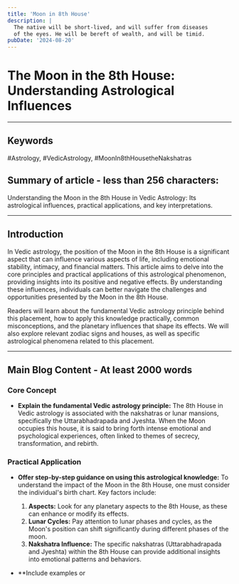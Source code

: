```yaml
---
title: 'Moon in 8th House'
description: |
  The native will be short-lived, and will suffer from diseases
  of the eyes. He will be bereft of wealth, and will be timid.
pubDate: '2024-08-20'
---
```


# The Moon in the 8th House: Understanding Astrological Influences

---


## Keywords 
#Astrology, #VedicAstrology, #MoonIn8thHousetheNakshatras

## Summary of article - less than 256 characters: 
Understanding the Moon in the 8th House in Vedic Astrology: Its astrological influences, practical applications, and key interpretations.

---

## Introduction

In Vedic astrology, the position of the Moon in the 8th House is a significant aspect that can influence various aspects of life, including emotional stability, intimacy, and financial matters. This article aims to delve into the core principles and practical applications of this astrological phenomenon, providing insights into its positive and negative effects. By understanding these influences, individuals can better navigate the challenges and opportunities presented by the Moon in the 8th House.

Readers will learn about the fundamental Vedic astrology principle behind this placement, how to apply this knowledge practically, common misconceptions, and the planetary influences that shape its effects. We will also explore relevant zodiac signs and houses, as well as specific astrological phenomena related to this placement.

---

## Main Blog Content - At least 2000 words 

### **Core Concept**
- **Explain the fundamental Vedic astrology principle:**
  The 8th House in Vedic astrology is associated with the nakshatras or lunar mansions, specifically the Uttarabhadrapada and Jyeshta. When the Moon occupies this house, it is said to bring forth intense emotional and psychological experiences, often linked to themes of secrecy, transformation, and rebirth.

### **Practical Application**
  - **Offer step-by-step guidance on using this astrological knowledge:**
    To understand the impact of the Moon in the 8th House, one must consider the individual's birth chart. Key factors include:
    1. **Aspects:** Look for any planetary aspects to the 8th House, as these can enhance or modify its effects.
    2. **Lunar Cycles:** Pay attention to lunar phases and cycles, as the Moon's position can shift significantly during different phases of the moon.
    3. **Nakshatra Influence:** The specific nakshatras (Uttarabhadrapada and Jyeshta) within the 8th House can provide additional insights into emotional patterns and behaviors.
  
  - **Include examples or
